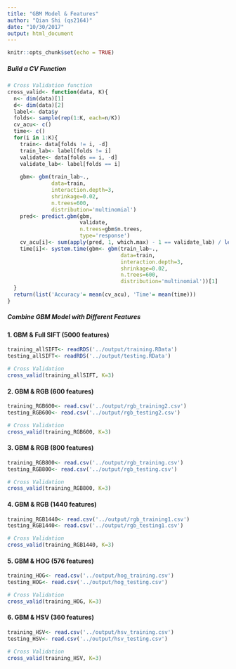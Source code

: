 ```yaml
---
title: "GBM Model & Features"
author: "Qian Shi (qs2164)"
date: "10/30/2017"
output: html_document
---
```


```r
knitr::opts_chunk$set(echo = TRUE)
```

##### Build a CV Function #####
```r
# Cross Validation function
cross_valid<- function(data, K){
  n<- dim(data)[1]
  d<- dim(data)[2]
  label<- data$y
  folds<- sample(rep(1:K, each=n/K))
  cv_acu<- c()
  time<- c()
  for(i in 1:K){
    train<- data[folds != i, -d]
    train_lab<- label[folds != i]
    validate<- data[folds == i, -d]
    validate_lab<- label[folds == i]
    
    gbm<- gbm(train_lab~., 
              data=train,
              interaction.depth=3,
              shrinkage=0.02,
              n.trees=600,
              distribution='multinomial')
    pred<- predict.gbm(gbm,
                       validate,
                       n.trees=gbm$n.trees,
                       type='response')
    cv_acu[i]<- sum(apply(pred, 1, which.max) - 1 == validate_lab) / length(validate_lab)
    time[i]<- system.time(gbm<- gbm(train_lab~., 
                                    data=train,
                                    interaction.depth=3,
                                    shrinkage=0.02,
                                    n.trees=600,
                                    distribution='multinomial'))[1]
  }
  return(list('Accuracy'= mean(cv_acu), 'Time'= mean(time)))
}
```


##### Combine GBM Model with Different Features #####

#### 1. GBM & Full SIFT (5000 features)
```r
training_allSIFT<- readRDS('../output/training.RData')
testing_allSIFT<- readRDS('../output/testing.RData')

# Cross Validation
cross_valid(training_allSIFT, K=3)
```


#### 2. GBM & RGB (600 features)
```r
training_RGB600<- read.csv('../output/rgb_training2.csv')
testing_RGB600<- read.csv('../output/rgb_testing2.csv')

# Cross Validation
cross_valid(training_RGB600, K=3)
```


#### 3. GBM & RGB (800 features)
```r
training_RGB800<- read.csv('../output/rgb_training.csv')
testing_RGB800<- read.csv('../output/rgb_testing.csv')

# Cross Validation
cross_valid(training_RGB800, K=3)
```


#### 4. GBM & RGB (1440 features)
```r
training_RGB1440<- read.csv('../output/rgb_training1.csv')
testing_RGB1440<- read.csv('../output/rgb_testing1.csv')

# Cross Validation
cross_valid(training_RGB1440, K=3)
```


#### 5. GBM & HOG (576 features)
```r
training_HOG<- read.csv('../output/hog_training.csv')
testing_HOG<- read.csv('../output/hog_testing.csv')

# Cross Validation
cross_valid(training_HOG, K=3)
```


#### 6. GBM & HSV (360 features)
```r
training_HSV<- read.csv('../output/hsv_training.csv')
testing_HSV<- read.csv('../output/hsv_testing.csv')

# Cross Validation
cross_valid(training_HSV, K=3)
```




